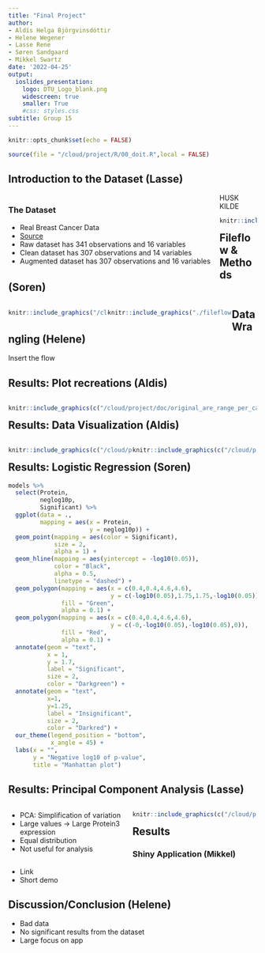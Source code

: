 ```yaml
---
title: "Final Project"
author:
- Aldís Helga Björgvinsdóttir
- Helene Wegener
- Lasse Rene
- Søren Sandgaard
- Mikkel Swartz
date: '2022-04-25'
output:
  ioslides_presentation:
    logo: DTU_Logo_blank.png
    widescreen: true
    smaller: True
    #css: styles.css
subtitle: Group 15
---
```


```r
knitr::opts_chunk$set(echo = FALSE)
```

```r
source(file = "/cloud/project/R/00_doit.R",local = FALSE)
```

## Introduction to the Dataset (Lasse)
<div style="float: left; width: 85%;">
### The Dataset
-   Real Breast Cancer Data
-   [Source](https://www.kaggle.com/code/varshinipj/breast-cancer-gene-data/data)
-   Raw dataset has 341 observations and 16 variables
-   Clean dataset has 307 observations and 14 variables
-   Augmented dataset has 307 observations and 16 variables

</div>
HUSK KILDE
<div style="float: left; width: 15%;">
```r
knitr::include_graphics("/cloud/project/doc/breastcancer.png")
```
</div>

## Fileflow & Methods (Soren)
<div style="float: left; width: 40%;">
```r
knitr::include_graphics("/cloud/project/doc/workflow.png")
```
</div>

<div style="float: left; width: 50%;">
```r
knitr::include_graphics("./fileflow.png")
```
</div>

## Data Wrangling (Helene)

Insert the flow



## Results: Plot recreations (Aldis)
<div style="float: right; width: 100%;">
```r
knitr::include_graphics(c("/cloud/project/doc/original_are_range_per_cancer_type.png","/cloud/project/results/recreation_age_groups_by_cancer_type.png"))
```
</div>

## Results: Data Visualization (Aldis)
<div style="float: left; width: 50%;">
```r
knitr::include_graphics(c("/cloud/project/results/distribution_of_tumour_stage_and_patient_status.png"))
```
</div>

<div style="float: left; width: 50%;">
```r
knitr::include_graphics(c("/cloud/project/results/histology_density_by_protein.png"))
```
</div>


## Results: Logistic Regression (Soren)
```r
models %>% 
  select(Protein,
         neglog10p,
         Significant) %>% 
  ggplot(data = .,
         mapping = aes(x = Protein,
                       y = neglog10p)) + 
  geom_point(mapping = aes(color = Significant),
             size = 2,
             alpha = 1) + 
  geom_hline(mapping = aes(yintercept = -log10(0.05)),
             color = "Black",
             alpha = 0.5,
             linetype = "dashed") + 
  geom_polygon(mapping = aes(x = c(0.4,0.4,4.6,4.6),
                             y = c(-log10(0.05),1.75,1.75,-log10(0.05))),
               fill = "Green",
               alpha = 0.1) +
  geom_polygon(mapping = aes(x = c(0.4,0.4,4.6,4.6),
                             y = c(-0,-log10(0.05),-log10(0.05),0)),
               fill = "Red",
               alpha = 0.1) +
  annotate(geom = "text",
           x = 1,
           y = 1.7,
           label = "Significant",
           size = 2,
           color = "Darkgreen") +
  annotate(geom = "text",
           x=1,
           y=1.25,
           label = "Insignificant",
           size = 2,
           color = "Darkred") +
  our_theme(legend_position = "bottom",
            x_angle = 45) +
  labs(x = "",
       y = "Negative log10 of p-value",
       title = "Manhattan plot")
```

## Results: Principal Component Analysis (Lasse)

<div style="float: left; width: 50%;">

- PCA: Simplification of variation
- Large values -> Large Protein3 expression
- Equal distribution
- Not useful for analysis

</div> 

<div style="float: right; width: 50%;">

```r
knitr::include_graphics(c("/cloud/project/results/PCA_rotation_matrix.png","/cloud/project/results/PCA_barplot_PCAs.png"))
```

</div> 


## Results

### Shiny Application (Mikkel)
- Link
- Short demo


## Discussion/Conclusion (Helene)
- Bad data
- No significant results from the dataset
- Large focus on app




